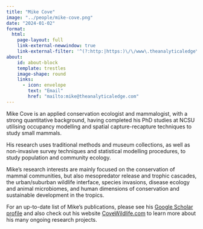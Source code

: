 ```yaml
---
title: "Mike Cove"
image: "../people/mike-cove.png"
date: "2024-01-02"
format:
  html:
    page-layout: full
    link-external-newwindow: true
    link-external-filter: '^(?:http:|https:)\/\/www\.theanalyticaledge\.com\/custom'
about:
    id: about-block
    template: trestles
    image-shape: round
    links:
      - icon: envelope
        text: "Email"
        href: "mailto:mike@theanalyticaledge.com"
---
```


Mike Cove is an applied conservation ecologist and mammalogist, with a strong quantitative background, having completed his PhD studies at NCSU utilising occupancy modelling and spatial capture-recapture techniques to study small mammals.

His research uses traditional methods and museum collections, as well as non-invasive survey techniques and statistical modelling procedures, to study population and community ecology.

Mike's research interests are mainly focused on the conservation of mammal communities, but also mesopredator release and trophic cascades, the urban/suburban wildlife interface, species invasions, disease ecology and animal microbiomes, and human dimensions of conservation and sustainable development in the tropics.

For an up-to-date list of Mike's publications, please see his [Google Scholar profile](https://scholar.google.com/citations?user=jk_H8voAAAAJ&hl=en) and also check out his website [CoveWildlife.com](https://covewildlife.com/) to learn more about his many ongoing research projects.

